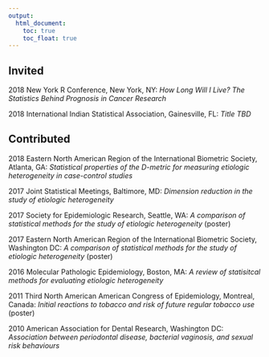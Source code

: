 ---
output:
  html_document: 
    toc: true
    toc_float: true
---

<link rel="stylesheet" href="styles.css" type="text/css">

## Invited

2018 New York R Conference, New York, NY: *How Long Will I Live? The Statistics Behind Prognosis in Cancer Research*

2018 International Indian Statistical Association, Gainesville, FL: *Title TBD*

## Contributed

2018 Eastern North American Region of the International Biometric Society, Atlanta, GA: *Statistical properties of the D-metric for measuring etiologic heterogeneity in case-control studies*

2017 Joint Statistical Meetings, Baltimore, MD: *Dimension reduction in the study of etiologic heterogeneity*

2017 Society for Epidemiologic Research, Seattle, WA: *A comparison of statistical methods for the study of etiologic heterogeneity* (poster)

2017 Eastern North American Region of the International Biometric Society, Washington DC: *A comparison of statistical methods for the study of etiologic heterogeneity* (poster)

2016 Molecular Pathologic Epidemiology, Boston, MA: *A review of statisitcal methods for evaluating etiologic heterogeneity*

2011 Third North American American Congress of Epidemiology, Montreal, Canada: *Initial reactions to tobacco and risk of future regular tobacco use* (poster)

2010 American Association for Dental Research, Washington DC: *Association between periodontal disease, bacterial vaginosis, and sexual risk behaviours*



